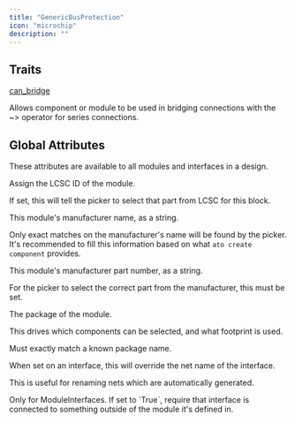 ```yaml
---
title: "GenericBusProtection"
icon: "microchip"
description: ""
---
```



## Traits

[can_bridge](/atopile/api-reference/traits/can-bridge)

Allows component or module to be used in bridging connections with the ~> operator for series connections.


## Global Attributes

These attributes are available to all modules and interfaces in a design.

<ParamField path="lcsc_id" type="string">
  Assign the LCSC ID of the module.

If set, this will tell the picker to select that part from LCSC for this block.
</ParamField>

<ParamField path="manufacturer" type="string">
  This module's manufacturer name, as a string.

Only exact matches on the manufacturer's name will be found by the picker.
It's recommended to fill this information based on what `ato create component`
provides.
</ParamField>

<ParamField path="mpn" type="string">
  This module's manufacturer part number, as a string.

For the picker to select the correct part from the manufacturer,
this must be set.
</ParamField>

<ParamField path="package" type="string">
  The package of the module.

This drives which components can be selected, and what footprint is used.

Must exactly match a known package name.
</ParamField>

<ParamField path="exclude_from_bom" type="string">
</ParamField>

<ParamField path="override_net_name" type="string">
  When set on an interface, this will override the net name of the interface.

This is useful for renaming nets which are automatically generated.
</ParamField>

<ParamField path="required" type="string">
  Only for ModuleInterfaces.
If set to `True`, require that interface is connected to something outside
of the module it's defined in.
</ParamField>

